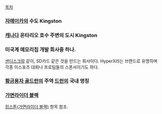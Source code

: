 [[목차]]

=== [[자메이카]]의 수도 Kingston ===

=== [[캐나다]] 온타리오 호수 주변의 도시 Kingston ===

=== 미국계 메모리칩 개발 회사중 하나. ===
[[샌디스크]]랑 같이, SD카드 같은 것을 만드는 회사이다. HyperX라는 브랜드로 유명하며 각종 이스포츠 대회나 프로팀들의 스폰서이기도 하다.

=== [[황금용자 골드란]]의 주역 [[드란]]의 국내 명칭 ===

=== [[가면라이더 블랙]] ===
[[킹스톤(가면라이더 블랙)]] 항목 참조.
